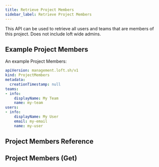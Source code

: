 ```yaml
---
title: Retrieve Project Members
sidebar_label: Retrieve Project Members
---
```


This API can be used to retrieve all users and teams that are members of this project. Does not include loft wide admins.

## Example Project Members

An example Project Members:
```yaml
apiVersion: management.loft.sh/v1
kind: ProjectMembers
metadata:
  creationTimestamp: null
teams:
- info:
    displayName: My Team
    name: my-team
users:
- info:
    displayName: My User
    email: my-email
    name: my-user

```

## Project Members Reference

<Reference />

## Project Members (Get)

<SubResourceGet />


